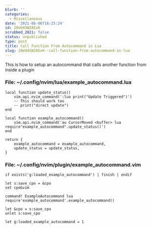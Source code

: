 ```yaml
---
blurb: ''
categories:
  - Miscellaneous
date: '2021-06-06T16:25:24'
id: 20eO4SW2A5xK
scrubbed_2021: false
status: unpublished
type: post
title: Call Function From Autocommand in Lua
slug: 20eO4SW2A5xK--call-function-from-autocommand-in-lua
---
```


This is how to setup an autocommand that calls another function from inside a plugin


### File: ~/.config/nvim/lua/example_autocommand.lua


    local function update_status()
        vim.api.nvim_command(':lua print("Update Triggered")')
        -- This should work too
        -- print("direct update")
    end
    
    local function example_autocommand()
        vim.api.nvim_command('au CursorMoved <buffer> lua require"example_autocommand".update_status()')
    end
    
    return {
        example_autocommand = example_autocommand,
        update_status = update_status,
    }



### File: ~/.config/nvim/plugin/example_autocommand.vim


    if exists('g:loaded_example_autocommand') | finish | endif
    
    let s:save_cpo = &cpo
    set cpo&vim
    
    command! ExampleAutocommand lua require'example_autocommand'.example_autocommand()
    
    let &cpo = s:save_cpo
    unlet s:save_cpo
    
    let g:loaded_example_autocommand = 1
